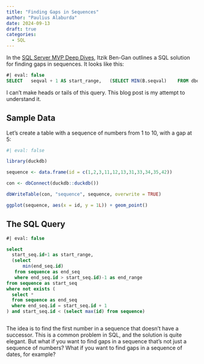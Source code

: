 ```yaml
---
title: "Finding Gaps in Sequences"
author: "Paulius Alaburda"
date: 2024-09-13
draft: true
categories:
  - SQL
---
```


In the [SQL Server MVP Deep Dives](https://www.manning.com/books/sql-server-mvp-deep-dives-volume-2), Itzik Ben-Gan outlines a SQL solution for finding gaps in sequences. It looks like this:

```sql
#| eval: false
SELECT   seqval + 1 AS start_range,   (SELECT MIN(B.seqval)    FROM dbo.NumSeq AS B    WHERE B.seqval > A.seqval) - 1 AS end_range FROM dbo.NumSeq AS A WHERE NOT EXISTS   (SELECT *    FROM dbo.NumSeq AS B    WHERE B.seqval = A.seqval + 1)   AND seqval < (SELECT MAX(seqval) FROM dbo.NumSeq);

```

I can't make heads or tails of this query. This blog post is my attempt to understand it.

## Sample Data

Let's create a table with a sequence of numbers from 1 to 10, with a gap at 5:

```r
#| eval: false

library(duckdb)

sequence <- data.frame(id = c(1,2,3,11,12,13,31,33,34,35,42))

con <- dbConnect(duckdb::duckdb())

dbWriteTable(con, "sequence", sequence, overwrite = TRUE)

ggplot(sequence, aes(x = id, y = 1L)) + geom_point()

```

## The SQL Query

```sql
#| eval: false

select
  start_seq.id+1 as start_range,
  (select 
      min(end_seq.id) 
   from sequence as end_seq 
   where end_seq.id > start_seq.id)-1 as end_range
from sequence as start_seq
where not exists (
  select * 
  from sequence as end_seq 
  where end_seq.id = start_seq.id + 1
) and start_seq.id < (select max(id) from sequence)



```


The idea is to find the first number in a sequence that doesn't have a successor. This is a common problem in SQL, and the solution is quite elegant. But what if you want to find gaps in a sequence that's not just a sequence of numbers? What if you want to find gaps in a sequence of dates, for example?




